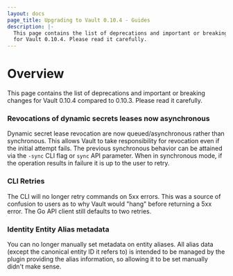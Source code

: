 ```yaml
---
layout: docs
page_title: Upgrading to Vault 0.10.4 - Guides
description: |-
  This page contains the list of deprecations and important or breaking changes
  for Vault 0.10.4. Please read it carefully.
---
```


# Overview

This page contains the list of deprecations and important or breaking changes
for Vault 0.10.4 compared to 0.10.3. Please read it carefully.

### Revocations of dynamic secrets leases now asynchronous

Dynamic secret lease revocation are now queued/asynchronous rather
than synchronous. This allows Vault to take responsibility for revocation
even if the initial attempt fails. The previous synchronous behavior can be
attained via the `-sync` CLI flag or `sync` API parameter. When in
synchronous mode, if the operation results in failure it is up to the user
to retry.

### CLI Retries

The CLI will no longer retry commands on 5xx errors. This was a
source of confusion to users as to why Vault would "hang" before returning a
5xx error. The Go API client still defaults to two retries.

### Identity Entity Alias metadata

You can no longer manually set metadata on
entity aliases. All alias data (except the canonical entity ID it refers to)
is intended to be managed by the plugin providing the alias information, so
allowing it to be set manually didn't make sense.
